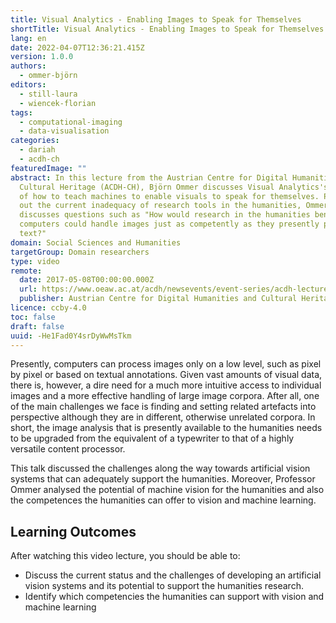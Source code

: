 ```yaml
---
title: Visual Analytics - Enabling Images to Speak for Themselves
shortTitle: Visual Analytics - Enabling Images to Speak for Themselves
lang: en
date: 2022-04-07T12:36:21.415Z
version: 1.0.0
authors:
  - ommer-björn
editors:
  - still-laura
  - wiencek-florian
tags:
  - computational-imaging
  - data-visualisation
categories:
  - dariah
  - acdh-ch
featuredImage: ""
abstract: In this lecture from the Austrian Centre for Digital Humanities and
  Cultural Heritage (ACDH-CH), Björn Ommer discusses Visual Analytics's concern
  of how to teach machines to enable visuals to speak for themselves. Pointing
  out the current inadequacy of research tools in the humanities, Ommer
  discusses questions such as "How would research in the humanities benefit if
  computers could handle images just as competently as they presently process
  text?"
domain: Social Sciences and Humanities
targetGroup: Domain researchers
type: video
remote:
  date: 2017-05-08T00:00:00.000Z
  url: https://www.oeaw.ac.at/acdh/newsevents/event-series/acdh-lecture-31
  publisher: Austrian Centre for Digital Humanities and Cultural Heritage (ACDH-CH)
licence: ccby-4.0
toc: false
draft: false
uuid: -He1Fad0Y4srDyWwMsTkm
---
```


Presently, computers can process images only on a low level, such as pixel by pixel or based on textual annotations. Given vast amounts of visual data, there is, however, a dire need for a much more intuitive access to individual images and a more effective handling of large image corpora. After all, one of the main challenges we face is finding and setting related artefacts into perspective although they are in different, otherwise unrelated corpora. In short, the image analysis that is presently available to the humanities needs to be upgraded from the equivalent of a typewriter to that of a highly versatile content processor.

This talk discussed the challenges along the way towards artificial vision systems that can adequately support the humanities. Moreover, Professor Ommer analysed the potential of machine vision for the humanities and also the competences the humanities can offer to vision and machine learning.

## Learning Outcomes

After watching this video lecture, you should be able to:

* Discuss the current status and the challenges of developing an artificial vision systems and its potential to support the humanities research.
* Identify which competencies the humanities can support with vision and machine learning

<VideoCard provider="youtube" id="AlOWZjD0vaA" title="Visual Analytics: Enabling Images to Speak for Themselves" subtitle="Click here to view" image="images/acdh-ch-video.png" />
